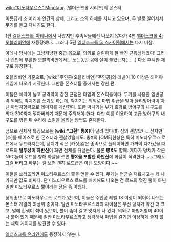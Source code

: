 [[wiki:"미노타우르스" Minotaur]]. [엘더스크롤 시리즈]의 몬스터. 

이름답게 소 머리에 인간의 상체, 그리고 소의 하체를 지니고 있으며, 두 발로 일어서서 무기를 들고 다니기도 한다.

1편 [[엘더스크롤: 아레나]]에서 나왔지만 후속작들에선 나오지 않다가 4편 [[엘더스크롤 4: 오블리비언]]에 재등장했다...그러나 5편 [[엘더스크롤 5: 스카이림]]에서는 다시 미참.

아레나 당시에는 그냥저냥한 중급 몹으로, 의외로 슬림하게 잘 빠진 근육남캐였다! 그러나 간만에 부활한 오블리비언에서는 노는동안 몸에 살이 불었는지(……) 다소 후덕한 체구로 등장한다.

오블리비언 기준으로, [wiki:"주인공(오블리비언)"주인공]의 레벨이 10 이상은 되어야 게임에 나오기 시작한다. 그만큼 몬스터들 중에서는 강한 편.

이들은 체력이 높고 공격력이 강한 근접전 타입의 몬스터들이다. 무기를 사용한 일반공격 외에도 박치기를 쓰기도 하는데, 박치기는 의외로 마법 취급을 받아 물리방어력이 아닌 마법저항력으로 데미지를 계산한다. 또한 박치기는 부가 효과로 방어구의 내구도를 최대 300까지 깎아버리기 때문에 주의해야 한다. 다만 이를 이용하여 고급 방어구의 내구도를 깎은 뒤 수리해 스킬을 올리는 방법도 존재한다.

덤으로 신체적 특징으로는 '''[wiki:"고환" 뽕X]'''이 달려 있다(!!) 심의 괜찮았나...싶지만 [소]를 베이스로 한 몬스터라 괜찮았을지도. 뽕X의 [OME]현상은 특히 미노타우르스 로드에서 두드러지는데, 덩치가 작은 [카짓]같은 종족으로 플레이하면 가까이 다가갔을 때 로드의 '''털투성이 하반신'''이 화면 전체를 뒤덮는다. 물론 '''뽕X'''도 함께. 게다가 덩치가 작은 NPC들이 로드를 향해 화살을 쏘면 '''뽕X을 포함한 하반신'''에 화살이 직격한다. ~~그래도 그걸 버티고 싸우는 걸 보면 괜히 로드급은 아닌 모양이다.~~

이들을 쓰러뜨리면 미노타우르스의 뿔을 얻을 수 있다. 무게는 연금술 재료치고는 꽤 나가지만 값도 비싸다. 단 미노타우르스 로드를 처치해도 나오는 건 로드의 멋진 뿔이 아닌 일반 미노타우르스 뿔이라는 점은 좀 아쉽다.

상위종으로 미노타우르스 로드가 있으며, 이들은 주인공 레벨 18 이상이 되어야 나오는 몬스터 계열의 최상위 종이다. 일반 미노타우르스와의 차이점은 우선 덩치가 약간 더 크고, 털에 흰색이 섞여 있으며, 뿔이 좀더 길고 멋지게 나 있다. 의외로 마법저항이 40이나 붙어 있기 때문에 일반 미노타우르스라고 생각해서 마법을 갈기면 이상하게 줄지 않는 체력 게이지를 발견할 수 있다.

[[엘더스크롤 온라인]]에도 등장하지 않는다. 
